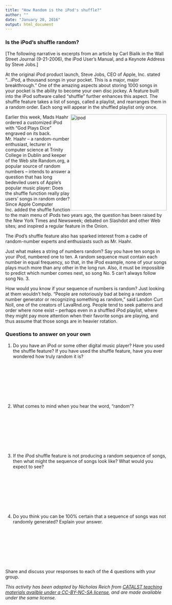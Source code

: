 ```yaml
---
title: "How Random is the iPod's shuffle?"
author: ""
date: "January 20, 2016"
output: html_document
---
```


### Is the iPod's shuffle random?
[The following narrative is excerpts from an article by Carl Bialik in the Wall Street Journal (9-21-2006), the iPod User’s Manual, and a Keynote Address by Steve Jobs.]

At the original iPod product launch, Steve Jobs, CEO of Apple, Inc. stated "...iPod, a thousand songs in your pocket. This is a major, major breakthrough." One of the amazing aspects about storing 1000 songs in your pocket is the ability to become your own disc jockey. A feature built into the iPod software called "shuffle" further enhances this aspect. The shuffle feature takes a list of songs, called a playlist, and rearranges them in a random order. Each song will appear in the shuffled playlist only once.

<img src="ipod-image.jpg" alt="ipod" style="width: 300px; float: right"/>

Earlier this week, Mads Haahr ordered a customized iPod with "God Plays Dice" engraved on its back. Mr. Haahr -- a random-number enthusiast, lecturer in computer science at Trinity College in Dublin and keeper of the Web site Random.org, a popular source of random numbers -- intends to answer a question that has long bedeviled users of Apple's popular music player: Does the shuffle function really play users' songs in random order?
Since Apple Computer Inc. added the shuffle function to the main menu of iPods two years ago, the question has been raised by the New York Times and Newsweek; debated on Slashdot and other Web sites; and inspired a regular feature in the Onion.

The iPod's shuffle feature also has sparked interest from a cadre of random-number experts and enthusiasts such as Mr. Haahr.  

Just what makes a string of numbers random?  Say you have ten songs in your iPod, numbered one to ten. A random sequence must contain each number in equal frequency, so that, in the iPod example, none of your songs plays much more than any other in the long run. Also, it must be impossible to predict which number comes next, so song No. 5 can't always follow song No. 3.

How would you know if your sequence of numbers is random? Just looking at them wouldn't help. "People are notoriously bad at being a random number generator or recognizing something as random," said Landon Curt Noll, one of the creators of LavaRnd.org. People tend to seek patterns and order where none exist – perhaps even in a shuffled iPod playlist, where they might pay more attention when their favorite songs are playing, and thus assume that those songs are in heavier rotation.
 

### Questions to answer on your own

1.	Do you have an iPod or some other digital music player? Have you used the shuffle feature? If you have used the shuffle feature, have you ever wondered how truly random it is?

\bigskip &nbsp;

\bigskip &nbsp;

\bigskip &nbsp;

\bigskip &nbsp;


2.	What comes to mind when you hear the word, “random”?

\bigskip &nbsp;

\bigskip &nbsp;

\bigskip &nbsp;

\bigskip &nbsp;

3.	If the iPod shuffle feature is not producing a random sequence of songs, then what might the sequence of songs look like? What would you expect to see?

\bigskip &nbsp;

\bigskip &nbsp;

\bigskip &nbsp;

\bigskip &nbsp;


4.	Do you think you can be 100% certain that a sequence of songs was not randomly generated? Explain your answer.

\bigskip &nbsp;

\bigskip &nbsp;

\bigskip &nbsp;

\bigskip &nbsp;


Share and discuss your responses to each of the 4 questions with your group.



*This activity has been adapted by Nicholas Reich from [CATALST teaching materials availble under a CC-BY-NC-SA license](https://www.causeweb.org/workshop/uscots09_catalyst4change/), and are made available under the same license.* 
